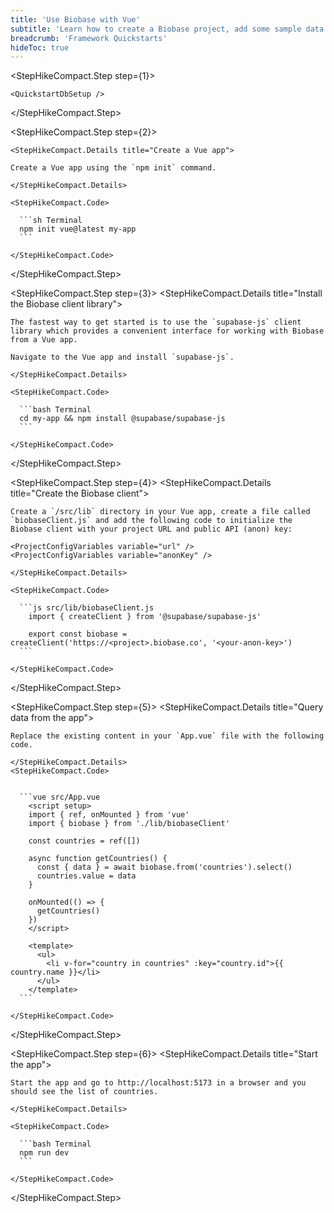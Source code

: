 ```yaml
---
title: 'Use Biobase with Vue'
subtitle: 'Learn how to create a Biobase project, add some sample data to your database, and query the data from a Vue app.'
breadcrumb: 'Framework Quickstarts'
hideToc: true
---
```


<StepHikeCompact>

  <StepHikeCompact.Step step={1}>
    
    <QuickstartDbSetup />

  </StepHikeCompact.Step>

  <StepHikeCompact.Step step={2}>

    <StepHikeCompact.Details title="Create a Vue app">

    Create a Vue app using the `npm init` command.

    </StepHikeCompact.Details>

    <StepHikeCompact.Code>

      ```sh Terminal
      npm init vue@latest my-app
      ```

    </StepHikeCompact.Code>

  </StepHikeCompact.Step>

  <StepHikeCompact.Step step={3}>
    <StepHikeCompact.Details title="Install the Biobase client library">

    The fastest way to get started is to use the `supabase-js` client library which provides a convenient interface for working with Biobase from a Vue app.

    Navigate to the Vue app and install `supabase-js`.

    </StepHikeCompact.Details>

    <StepHikeCompact.Code>

      ```bash Terminal
      cd my-app && npm install @supabase/supabase-js
      ```

    </StepHikeCompact.Code>

  </StepHikeCompact.Step>

  <StepHikeCompact.Step step={4}>
    <StepHikeCompact.Details title="Create the Biobase client">

    Create a `/src/lib` directory in your Vue app, create a file called `biobaseClient.js` and add the following code to initialize the Biobase client with your project URL and public API (anon) key:

    <ProjectConfigVariables variable="url" />
    <ProjectConfigVariables variable="anonKey" />

    </StepHikeCompact.Details>

    <StepHikeCompact.Code>

      ```js src/lib/biobaseClient.js
        import { createClient } from '@supabase/supabase-js'

        export const biobase = createClient('https://<project>.biobase.co', '<your-anon-key>')
      ```

    </StepHikeCompact.Code>

  </StepHikeCompact.Step>

  <StepHikeCompact.Step step={5}>
    <StepHikeCompact.Details title="Query data from the app">

    Replace the existing content in your `App.vue` file with the following code.

    </StepHikeCompact.Details>
    <StepHikeCompact.Code>


      ```vue src/App.vue
        <script setup>
        import { ref, onMounted } from 'vue'
        import { biobase } from './lib/biobaseClient'

        const countries = ref([])

        async function getCountries() {
          const { data } = await biobase.from('countries').select()
          countries.value = data
        }

        onMounted(() => {
          getCountries()
        })
        </script>

        <template>
          <ul>
            <li v-for="country in countries" :key="country.id">{{ country.name }}</li>
          </ul>
        </template>
      ```

    </StepHikeCompact.Code>

  </StepHikeCompact.Step>

  <StepHikeCompact.Step step={6}>
    <StepHikeCompact.Details title="Start the app">

    Start the app and go to http://localhost:5173 in a browser and you should see the list of countries.

    </StepHikeCompact.Details>

    <StepHikeCompact.Code>

      ```bash Terminal
      npm run dev
      ```

    </StepHikeCompact.Code>

  </StepHikeCompact.Step>
</StepHikeCompact>
